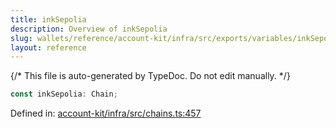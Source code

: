 ```yaml
---
title: inkSepolia
description: Overview of inkSepolia
slug: wallets/reference/account-kit/infra/src/exports/variables/inkSepolia
layout: reference
---
```


{/* This file is auto-generated by TypeDoc. Do not edit manually. */}

```ts
const inkSepolia: Chain;
```

Defined in: [account-kit/infra/src/chains.ts:457](https://github.com/alchemyplatform/aa-sdk/blob/9df5be8c23af4e472bcb503c17766b16da0ad87d/account-kit/infra/src/chains.ts#L457)
